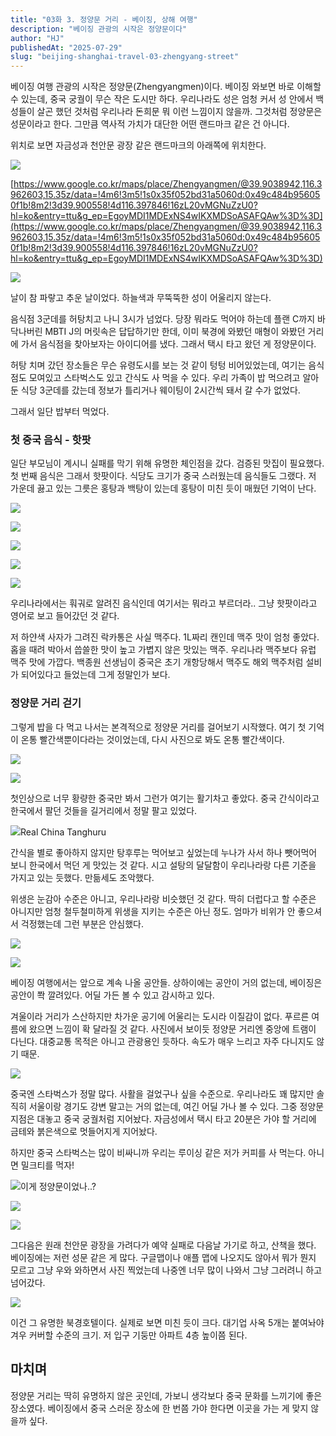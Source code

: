 ```yaml
---
title: "03화 3. 정양문 거리 - 베이징, 상해 여행"
description: "베이징 관광의 시작은 정양문이다"
author: "HJ"
publishedAt: "2025-07-29"
slug: "beijing-shanghai-travel-03-zhengyang-street"
---
```


베이징 여행 관광의 시작은 정양문(Zhengyangmen)이다. 베이징 와보면 바로 이해할 수 있는데, 중국 궁궐이 무슨 작은 도시만 하다. 우리나라도 성은 엄청 커서 성 안에서 백성들이 살곤 했던 것처럼 우리나라 돈희문 뭐 이런 느낌이지 않을까. 그것처럼 정양문은 성문이라고 한다. 그만큼 역사적 가치가 대단한 어떤 랜드마크 같은 건 아니다. 

위치로 보면 자금성과 천안문 광장 같은 랜드마크의 아래쪽에 위치한다.

![](https://img1.daumcdn.net/thumb/R1280x0/?fname=http://t1.daumcdn.net/brunch/service/user/aVyy/image/RG6AzDNukttlF6DSqMkubsbDhug.png)

[https://www.google.co.kr/maps/place/Zhengyangmen/@39.9038942,116.3962603,15.35z/data=!4m6!3m5!1s0x35f052bd31a5060d:0x49c484b956050f1b!8m2!3d39.900558!4d116.397846!16zL20vMGNuZzU0?hl=ko&entry=ttu&g_ep=EgoyMDI1MDExNS4wIKXMDSoASAFQAw%3D%3D](https://www.google.co.kr/maps/place/Zhengyangmen/@39.9038942,116.3962603,15.35z/data=!4m6!3m5!1s0x35f052bd31a5060d:0x49c484b956050f1b!8m2!3d39.900558!4d116.397846!16zL20vMGNuZzU0?hl=ko&entry=ttu&g_ep=EgoyMDI1MDExNS4wIKXMDSoASAFQAw%3D%3D)

![](https://img1.daumcdn.net/thumb/R1280x0.fjpg/?fname=http://t1.daumcdn.net/brunch/service/user/aVyy/image/4fE_AJ7bdLpY7XxIbWCCsh85KIw.JPG)

날이 참 파랗고 추운 날이었다. 하늘색과 무뚝뚝한 성이 어울리지 않는다. 

음식점 3군데를 허탕치고 나니 3시가 넘었다. 당장 뭐라도 먹어야 하는데 플랜 C까지 바닥나버린 MBTI J의 머릿속은 답답하기만 한데, 이미 북경에 와봤던 매형이 와봤던 거리에 가서 음식점을 찾아보자는 아이디어를 냈다. 그래서 택시 타고 왔던 게 정양문이다. 

허탕 치며 갔던 장소들은 무슨 유령도시를 보는 것 같이 텅텅 비어있었는데, 여기는 음식점도 모여있고 스타벅스도 있고 간식도 사 먹을 수 있다. 우리 가족이 밥 먹으려고 알아둔 식당 3군데를 갔는데 정보가 틀리거나 웨이팅이 2시간씩 돼서 갈 수가 없었다. 

그래서 일단 밥부터 먹었다. 

### **첫 중국 음식 - 핫팟**

일단 부모님이 계시니 실패를 막기 위해 유명한 체인점을 갔다. 검증된 맛집이 필요했다. 첫 번째 음식은 그래서 핫팟이다. 식당도 크기가 중국 스러웠는데 음식들도 그랬다. 저 가운데 끓고 있는 그릇은 홍탕과 백탕이 있는데 홍탕이 미친 듯이 매웠던 기억이 난다. 

![](https://t1.daumcdn.net/thumb/R1280x0.fjpg/?fname=http://t1.daumcdn.net/brunch/service/user/aVyy/image/sWZdxpmA-Kq-8j4L659glfrXGTA.JPG)

![](https://t1.daumcdn.net/thumb/R1280x0.fjpg/?fname=http://t1.daumcdn.net/brunch/service/user/aVyy/image/azZM-akG37biF0R-LbuZu-SUjqI.JPG)

![](https://t1.daumcdn.net/thumb/R1280x0.fjpg/?fname=http://t1.daumcdn.net/brunch/service/user/aVyy/image/58azFhWJ_muxODjRx5j2IPKEm4o.JPG)

![](https://t1.daumcdn.net/thumb/R1280x0.fjpg/?fname=http://t1.daumcdn.net/brunch/service/user/aVyy/image/sVz2tB4offIosn1ZH-rU6CwL4tI.JPG)

![](https://t1.daumcdn.net/thumb/R1280x0.fjpg/?fname=http://t1.daumcdn.net/brunch/service/user/aVyy/image/PUNzBsIKdxnkR2lzj16Q-mr3qNQ.JPG)

우리나라에서는 훠궈로 알려진 음식인데 여기서는 뭐라고 부르더라.. 그냥 핫팟이라고 영어로 보고 들어갔던 것 같다. 

저 하얀색 사자가 그려진 락카통은 사실 맥주다. 1L짜리 캔인데 맥주 맛이 엄청 좋았다. 홉을 때려 박아서 씁쓸한 맛이 높고 가볍지 않은 맛있는 맥주. 우리나라 맥주보다 유럽 맥주 맛에 가깝다. 백종원 선생님이 중국은 초기 개항당해서 맥주도 해외 맥주처럼 설비가 되어있다고 들었는데 그게 정말인가 보다. 

### **정양문 거리 걷기**

그렇게 밥을 다 먹고 나서는 본격적으로 정양문 거리를 걸어보기 시작했다. 여기 첫 기억이 온통 빨간색뿐이다라는 것이었는데, 다시 사진으로 봐도 온통 빨간색이다. 

![](https://t1.daumcdn.net/thumb/R1280x0.fjpg/?fname=http://t1.daumcdn.net/brunch/service/user/aVyy/image/FESvr9HmBZX9xFSsbF50Nspp5lU.JPG)

![](https://t1.daumcdn.net/thumb/R1280x0.fjpg/?fname=http://t1.daumcdn.net/brunch/service/user/aVyy/image/Lw90JxYc90eEshPE6HKcoyK0f0Q.JPG)

첫인상으로 너무 황량한 중국만 봐서 그런가 여기는 활기차고 좋았다. 중국 간식이라고 한국에서 팔던 것들을 길거리에서 정말 팔고 있었다. 

![](https://img1.daumcdn.net/thumb/R1280x0.fjpg/?fname=http://t1.daumcdn.net/brunch/service/user/aVyy/image/o9KLlPamfm0NOZ_SsIg1KF8Lq3Q.JPG)Real China Tanghuru

간식을 별로 좋아하지 않지만 탕후루는 먹어보고 싶었는데 누나가 사서 하나 뺏어먹어 보니 한국에서 먹던 게 맛있는 것 같다. 시고 설탕의 달달함이 우리나라랑 다른 기준을 가지고 있는 듯했다. 만듦세도 조악했다. 

위생은 눈감아 수준은 아니고, 우리나라랑 비슷했던 것 같다. 딱히 더럽다고 할 수준은 아니지만 엄청 철두철미하게 위생을 지키는 수준은 아닌 정도. 엄마가 비위가 안 좋으셔서 걱정했는데 그런 부분은 안심했다. 

![](https://t1.daumcdn.net/thumb/R1280x0.fjpg/?fname=http://t1.daumcdn.net/brunch/service/user/aVyy/image/DqUcsLYe7IcDba93o7Vh_GdKxIM.JPG)

![](https://t1.daumcdn.net/thumb/R1280x0/?fname=http://t1.daumcdn.net/brunch/service/user/aVyy/image/DSsTLUeUHaZzHoGuD2H1O-ar-HU.jpg)

베이징 여행에서는 앞으로 계속 나올 공안들. 상하이에는 공안이 거의 없는데, 베이징은 공안이 쫙 깔려있다. 어딜 가든 볼 수 있고 감시하고 있다. 

겨울이라 거리가 스산하지만 차가운 공기에 어울리는 도시라 이질감이 없다. 푸르른 여름에 왔으면 느낌이 확 달라질 것 같다. 사진에서 보이듯 정양문 거리엔 중앙에 트램이 다닌다. 대중교통 목적은 아니고 관광용인 듯하다. 속도가 매우 느리고 자주 다니지도 않기 때문.

![](https://img1.daumcdn.net/thumb/R1280x0.fjpg/?fname=http://t1.daumcdn.net/brunch/service/user/aVyy/image/4pnE2u_T95avROmfxQEyeoAGkAg.JPG)

중국엔 스타벅스가 정말 많다. 사활을 걸었구나 싶을 수준으로. 우리나라도 꽤 많지만 솔직히 서울이랑 경기도 강변 말고는 거의 없는데, 여긴 어딜 가나 볼 수 있다. 그중 정양문 지점은 대놓고 중국 궁궐처럼 지어놨다. 자금성에서 택시 타고 20분은 가야 할 거리에 금테와 붉은색으로 멋들어지게 지어놨다. 

하지만 중국 스타벅스는 많이 비싸니까 우리는 루이싱 같은 저가 커피를 사 먹는다. 아니면 밀크티를 먹자!

![](https://img1.daumcdn.net/thumb/R1280x0.fjpg/?fname=http://t1.daumcdn.net/brunch/service/user/aVyy/image/UVKaGVxWMG0vHbz775XHy5tmJZU.JPG)이게 정양문이었나..?

![](https://t1.daumcdn.net/thumb/R1280x0.fjpg/?fname=http://t1.daumcdn.net/brunch/service/user/aVyy/image/RYqa1GFhVsVZffu48I_qaTLebs4.JPG)

![](https://t1.daumcdn.net/thumb/R1280x0.fjpg/?fname=http://t1.daumcdn.net/brunch/service/user/aVyy/image/KIN6WJdF5_4qhFHNkyST2dizFaU.JPG)

그다음은 원래 천안문 광장을 가려다가 예약 실패로 다음날 가기로 하고, 산책을 했다. 베이징에는 저런 성문 같은 게 많다. 구글맵이나 애플 맵에 나오지도 않아서 뭐가 뭔지 모르고 그냥 우와 와하면서 사진 찍었는데 나중엔 너무 많이 나와서 그냥 그러려니 하고 넘어갔다. 

![](https://img1.daumcdn.net/thumb/R1280x0.fjpg/?fname=http://t1.daumcdn.net/brunch/service/user/aVyy/image/rkID0brJM9hAbc8j4ZIO3fuZcBI.JPG)

이건 그 유명한 북경호텔이다. 실제로 보면 미친 듯이 크다. 대기업 사옥 5개는 붙여놔야 겨우 커버할 수준의 크기. 저 입구 기둥만 아파트 4층 높이쯤 된다. 

## 마치며

정양문 거리는 딱히 유명하지 않은 곳인데, 가보니 생각보다 중국 문화를 느끼기에 좋은 장소였다. 베이징에서 중국 스러운 장소에 한 번쯤 가야 한다면 이곳을 가는 게 맞지 않을까 싶다.